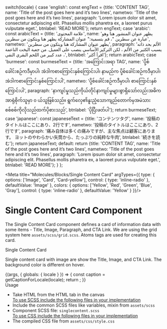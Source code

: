
  switch(locale) {
    case 'english': const engText = {title: 'CONTENT TAG', name: 'Title of the post goes here and it’s two lines', nametwo: 'Title of the post goes here and it’s two lines', paragraph: 'Lorem ipsum dolor sit amet, consectetur adipiscing elit. Phasellus mollis pharetra ex, a laoreet purus vulputate eget.', btnlabel: 'READ MORE'}; return engText;
    case 'arabic': const arabicText = {title: 'علامة المحتوى', name: 'يظهر عنوان المنشور هنا وهو عبارة عن سطرين "، قم بتسمية:" عنوان المشاركة يظهر هنا ويتكون من سطرين', nametwo: 'يظهر عنوان المشاركة هنا ويتكون من سطرين', paragraph: 'الألم بحد ذاته يسبب الكثير من الألم ، لكن التركيز الأساسي ينصب على العميل. من جعبة اليخت الناعمة ، عدد كبير من اللحم البقري النقي', btnlabel: 'اقرأ أكثر'}; return arabicText;
    case 'burmese': const burmeseText = {title: 'အကြောင်းအရာ TAG', name: 'ပို့စ်ခေါင်းစဉ်ကဒီမှာပါ၊ အဲဒါကစာကြောင်းနှစ်ကြောင်းပါ၊ နာမည်က ပို့စ်ခေါင်းစဉ်ကဒီမှာပါ၊ အဲဒါကစာကြောင်းနှစ်ကြောင်းပါ', nametwo: 'ပို့စ်ခေါင်းစဉ်ကဒီမှာပါ၊ စာကြောင်းနှစ်ကြောင်းပါ', paragraph: 'နာကျင်မှုသည်ကိုယ်တိုင်နာကျင်မှုများစွာရှိသော်လည်းအဓိကအာရုံစိုက်သူမှာ ၀ ယ်သူဖြစ်သည်။ ရွက်လှေ၏နူးညံ့သောကျည်တောက်မှအမဲသားစစ်စစ်ကိုလိုသည်ထက်ပိုစားသည်', btnlabel: 'ပိုပြီးဖတ်ပါ'}; return burmeseText;
    case 'japanese': const japaneseText = {title: 'コンテンツタグ', name: '投稿のタイトルはここにあり、2行です', nametwo: '投稿のタイトルはここにあり、2行です', paragraph: '痛み自体は多くの痛みですが、主な焦点は顧客にあります。 ヨットのやわらかい矢筒から、たっぷりの純粋な牛肉', btnlabel: '続きを読む'}; return japaneseText;
    default:
      return {title: 'CONTENT TAG', name: 'Title of the post goes here and it’s two lines', nametwo: 'Title of the post goes here and it’s two lines', paragraph: 'Lorem ipsum dolor sit amet, consectetur adipiscing elit. Phasellus mollis pharetra ex, a laoreet purus vulputate eget.', btnlabel: 'READ MORE'};
  }
};

<Meta title="Molecules/Blocks/Single Content Card" argTypes={{
  type: {
    options: ['Image', 'Card', 'Card-yellow'],
    control: { type: 'inline-radio' },
    defaultValue: 'Image'
  },
  colors: {
    options: ['Yellow', 'Red', 'Green', 'Blue', 'Gray'],
    control: { type: 'inline-radio' },
    defaultValue: 'Yellow'
  }
}}/>


<style>{`
 .subheading {
    font-weight: 700;
    font-size: 24px;
    color: #031c2d;
    letter-spacing: 1.5px;
    line-height: 24px;
    margin-bottom: 12px;
    margin-top: 40px;
  }
  .sbdocs .sbdocs-p,
  .sbdocs .sbdocs-li{
    font-size: 1rem;
  }
`}</style>

# Single Content Card Component
The Single Content Card component defines a card of information data with some items - Title, Image, Paragraph, and CTA Link. We are using the grid system here <code>assets/scss/grid.scss</code>. Atoms tags are used for creating this card.

<div className="subheading">Single Content Card</div>
<p>Single content card with image are show the Title, Image, and CTA Link. The background color is different on hover.</p>

<Story name="Single Content Card">
  {(args, { globals: { locale } }) => {
    const caption = getCaptionForLocale(locale);
    return <SingleContent contenttile={caption.title} contentname={caption.name} contentnametwo={caption.nametwo}  paragraph={caption.paragraph} image={img} button={caption.btnlabel} link='#' {...args} ></SingleContent>;
  }}
</Story>


<div className="subheading">Usage</div>
<ul>
<li>Take HTML from the HTML tab in the canvas</li>
<u>To use SCSS include the following files in your implementation</u>
<li>Include the common SCSS files like variables, mixin from <code>assets/scss</code></li>
<li>Component SCSS file: <code>singlecontent.scss</code></li>
<u>To use CSS include the following files in your implementation</u>
<li>The compiled CSS file from <code>assets/css/style.css</code></li>
</ul>
